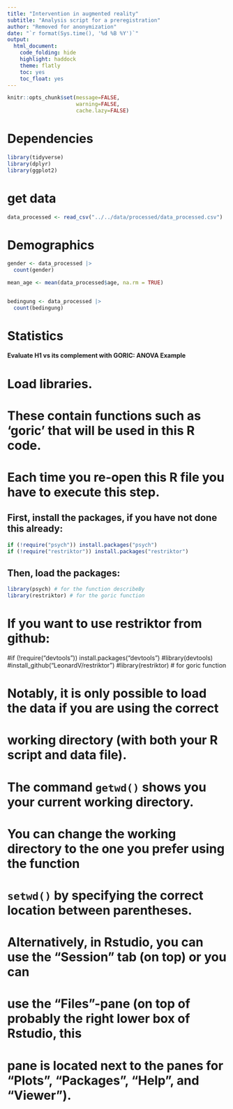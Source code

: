 ```yaml
---
title: "Intervention in augmented reality"
subtitle: "Analysis script for a preregistration"
author: "Removed for anonymization"
date: "`r format(Sys.time(), '%d %B %Y')`"
output:
  html_document:
    code_folding: hide
    highlight: haddock
    theme: flatly
    toc: yes
    toc_float: yes
---
```


```r
knitr::opts_chunk$set(message=FALSE,
                      warning=FALSE,
                      cache.lazy=FALSE)
```

# Dependencies

```r
library(tidyverse)
library(dplyr)
library(ggplot2)
```

# get data
```r
data_processed <- read_csv("../../data/processed/data_processed.csv")
```

# Demographics
```r
gender <- data_processed |>
  count(gender)

mean_age <- mean(data_processed$age, na.rm = TRUE)


bedingung <- data_processed |>
  count(bedingung)

```

# Statistics
#### Evaluate H1 vs its complement with GORIC: ANOVA Example ####

# Load libraries. 
# These contain functions such as 'goric' that will be used in this R code. 
# Each time you re-open this R file you have to execute this step.

## First, install the packages, if you have not done this already:
```r
if (!require("psych")) install.packages("psych")
if (!require("restriktor")) install.packages("restriktor")
```

## Then, load the packages:
```r
library(psych) # for the function describeBy
library(restriktor) # for the goric function
```

# If you want to use restriktor from github:
#if (!require("devtools")) install.packages("devtools")
#library(devtools) 
#install_github("LeonardV/restriktor")
#library(restriktor) # for goric function

################################################################################


# Notably, it is only possible to load the data if you are using the correct 
# working directory (with both your R script and data file). 
# The command `getwd()` shows you your current working directory.
#
# You can change the working directory to the one you prefer using the function 
# `setwd()` by specifying the correct location between parentheses. 
# Alternatively, in Rstudio, you can use the "Session" tab (on top) or you can 
# use the "Files"-pane (on top of probably the right lower box of Rstudio, this 
# pane is located next to the panes for "Plots", "Packages", "Help", and "Viewer").


```r

```

